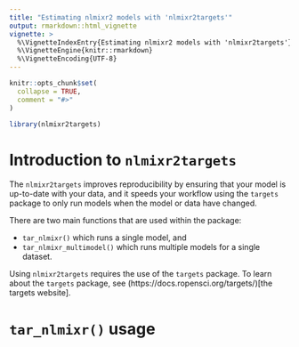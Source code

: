 ```yaml
---
title: "Estimating nlmixr2 models with 'nlmixr2targets'"
output: rmarkdown::html_vignette
vignette: >
  %\VignetteIndexEntry{Estimating nlmixr2 models with 'nlmixr2targets'}
  %\VignetteEngine{knitr::rmarkdown}
  %\VignetteEncoding{UTF-8}
---
```


```r
knitr::opts_chunk$set(
  collapse = TRUE,
  comment = "#>"
)
```

```r
library(nlmixr2targets)
```

# Introduction to `nlmixr2targets`

The `nlmixr2targets` improves reproducibility by ensuring that your model is
up-to-date with your data, and it speeds your workflow using the `targets`
package to only run models when the model or data have changed.

There are two main functions that are used within the package:

* `tar_nlmixr()` which runs a single model, and
* `tar_nlmixr_multimodel()` which runs multiple models for a single dataset.

Using `nlmixr2targets` requires the use of the `targets` package.  To learn
about the `targets` package, see
(https://docs.ropensci.org/targets/)[the targets website].

# `tar_nlmixr()` usage
